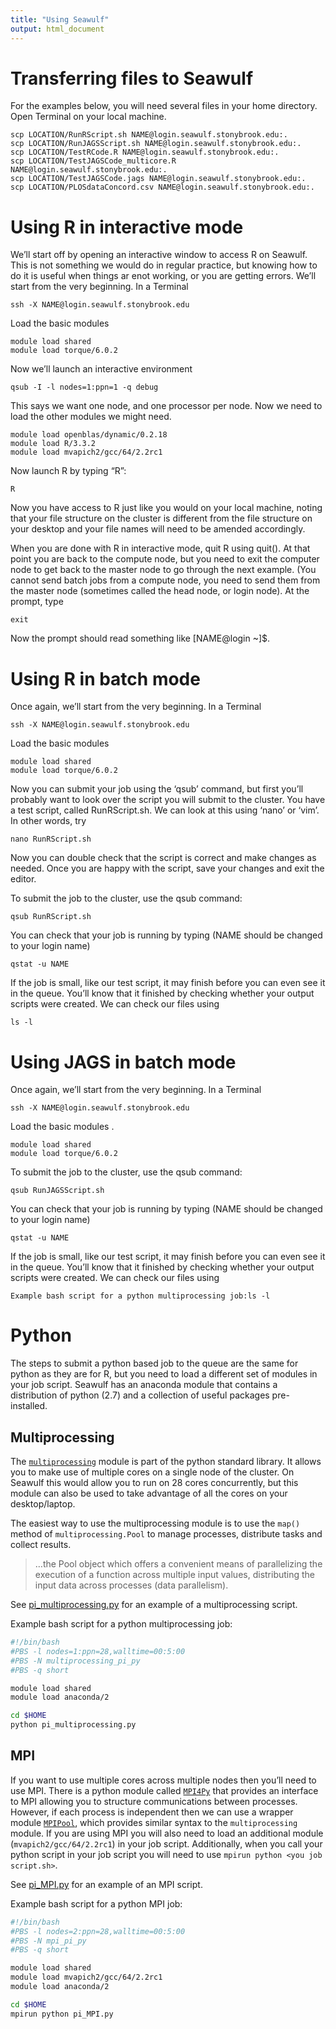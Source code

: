 ```yaml
---
title: "Using Seawulf"
output: html_document
---
```


# Transferring files to Seawulf

For the examples below, you will need several files in your home directory. Open Terminal on your local machine.

```
scp LOCATION/RunRScript.sh NAME@login.seawulf.stonybrook.edu:.
scp LOCATION/RunJAGSScript.sh NAME@login.seawulf.stonybrook.edu:.
scp LOCATION/TestRCode.R NAME@login.seawulf.stonybrook.edu:.
scp LOCATION/TestJAGSCode_multicore.R NAME@login.seawulf.stonybrook.edu:.
scp LOCATION/TestJAGSCode.jags NAME@login.seawulf.stonybrook.edu:.
scp LOCATION/PLOSdataConcord.csv NAME@login.seawulf.stonybrook.edu:.
```

# Using R in interactive mode

We'll start off by opening an interactive window to access R on Seawulf. This is not something we would do in regular practice, but knowing how to do it is useful when things ar enot working, or you are getting errors. We'll start from the very beginning. In a Terminal

```
ssh -X NAME@login.seawulf.stonybrook.edu
```

Load the basic modules

```
module load shared
module load torque/6.0.2
```

Now we'll launch an interactive environment

```
qsub -I -l nodes=1:ppn=1 -q debug
```

This says we want one node, and one processor per node. Now we need to load the other modules we might need.

```
module load openblas/dynamic/0.2.18
module load R/3.3.2
module load mvapich2/gcc/64/2.2rc1
```

Now launch R by typing "R":

```
R
```

Now you have access to R just like you would on your local machine, noting that your file structure on the cluster is different from the file structure on your desktop and your file names will need to be amended accordingly.

When you are done with R in interactive mode, quit R using quit(). At that point you are back to the compute node, but you need to exit the computer node to get back to the master node to go through the next example. (You cannot send batch jobs from a compute node, you need to send them from the master node (sometimes called the head node, or login node). At the prompt, type

```
exit
```

Now the prompt should read something like [NAME@login ~]$.


# Using R in batch mode

Once again, we'll start from the very beginning. In a Terminal

```
ssh -X NAME@login.seawulf.stonybrook.edu
```

Load the basic modules

```
module load shared
module load torque/6.0.2
```

Now you can submit your job using the 'qsub' command, but first you'll probably want to look over the script you will submit to the cluster. You have a test script, called RunRScript.sh. We can look at this using 'nano' or 'vim'. In other words, try

```
nano RunRScript.sh
```

Now you can double check that the script is correct and make changes as needed. Once you are happy with the script, save your changes and exit the editor.

To submit the job to the cluster, use the qsub command:

```
qsub RunRScript.sh
```

You can check that your job is running by typing (NAME should be changed to your login name)

```
qstat -u NAME
```

If the job is small, like our test script, it may finish before you can even see it in the queue. You'll know that it finished by checking whether your output scripts were created. We can check our files using

```
ls -l
```

# Using JAGS in batch mode

Once again, we'll start from the very beginning. In a Terminal

```
ssh -X NAME@login.seawulf.stonybrook.edu
```

Load the basic modules
.
```
module load shared
module load torque/6.0.2
```


To submit the job to the cluster, use the qsub command:

```
qsub RunJAGSScript.sh
```

You can check that your job is running by typing (NAME should be changed to your login name)

```
qstat -u NAME
```

If the job is small, like our test script, it may finish before you can even see it in the queue. You'll know that it finished by checking whether your output scripts were created. We can check our files using

```
Example bash script for a python multiprocessing job:ls -l
```

# Python

The steps to submit a python based job to the queue are the same for python as they are for R, but you need to load a different set of modules in your job script.
Seawulf has an anaconda module that contains a distribution of python (2.7) and a collection of useful packages pre-installed.

## Multiprocessing
The [`multiprocessing`](https://docs.python.org/2/library/multiprocessing.html) module is part of the python standard library.
It allows you to make use of multiple cores on a single node of the cluster. On Seawulf this would allow you to run on 28 cores concurrently, but this module can also be used to take advantage of all the cores on your desktop/laptop.

The easiest way to use the multiprocessing module is to use the `map()` method of `multiprocessing.Pool` to manage processes, distribute tasks and collect results.

>...the Pool object which offers a convenient means of parallelizing the execution of a function across multiple input values, distributing the input data across processes (data parallelism). 

See [pi_multiprocessing.py](/Python/pi_multiprocessing.py) for an example of a multiprocessing script.

Example bash script for a python multiprocessing job:
```bash
#!/bin/bash
#PBS -l nodes=1:ppn=28,walltime=00:5:00
#PBS -N multiprocessing_pi_py
#PBS -q short

module load shared
module load anaconda/2

cd $HOME
python pi_multiprocessing.py
```


## MPI
If you want to use multiple cores across multiple nodes then you'll need to use MPI. There is a python module called [`MPI4Py`](https://mpi4py.readthedocs.io/en/stable/) that provides an interface to MPI allowing you to structure communications between processes. However, if each process is independent then we can use a wrapper module [`MPIPool`](https://github.com/adrn/mpipool), which provides similar syntax to the `multiprocessing` module.
If you are using MPI you will also need to load an additional module (`mvapich2/gcc/64/2.2rc1`) in your job script. Additionally, when you call your python script in your job script you will need to use `mpirun python <you job script.sh>`.

See [pi_MPI.py](/Python/pi_MPI.py) for an example of an MPI script.

Example bash script for a python MPI job:
```bash
#!/bin/bash
#PBS -l nodes=2:ppn=28,walltime=00:5:00
#PBS -N mpi_pi_py
#PBS -q short

module load shared
module load mvapich2/gcc/64/2.2rc1
module load anaconda/2

cd $HOME
mpirun python pi_MPI.py
```



